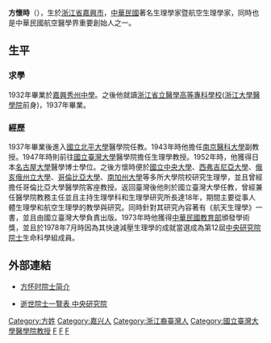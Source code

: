'''方懷時'''（{{bd|1914年|11月7日|2012年|3月26日}}），生於[[浙江省|浙江省]][[嘉興市|嘉興市]]，[[中華民國|中華民國]]著名生理學家暨航空生理學家，同時也是中華民國航空醫學界重要創始人之一。

==生平==
===求學===
1932年畢業於[[嘉興秀州中學|嘉興秀州中學]]。之後他就讀[[浙江省立醫學高等專科學校|浙江省立醫學高等專科學校]]([[浙江大學醫學院|浙江大學醫學院]]前身)，1937年畢業。

===經歷===
1937年畢業後進入[[國立北平大學|國立北平大學]]醫學院任教。1943年時他擔任[[南京醫科大學|南京醫科大學]]副教授。1947年時則前往[[國立臺灣大學|國立臺灣大學]]醫學院擔任生理學教授。1952年時，他獲得日本[[名古屋大學|名古屋大學]]醫學博士學位。之後方懷時便於[[國立中央大學|國立中央大學]]、[[西弗吉尼亞大學|西弗吉尼亞大學]]、[[俄亥俄州立大學|俄亥俄州立大學]]、[[哥倫比亞大學|哥倫比亞大學]]、[[南加州大學|南加州大學]]等多所大學院校研究生理學，並且曾經擔任哥倫比亞大學醫學院客座教授。返回臺灣後他則於國立臺灣大學任教，曾經兼任醫學院教務主任並且主持生理學科和生理學研究所長達18年，期間主要從事人體生理學和航空生理學的教學與研究。同時針對其研究內容著有《航天生理學》一書，並且由國立臺灣大學負責出版。1973年時他獲得[[中華民國教育部|中華民國教育部]]頒發學術獎，並且於1978年7月時因為其快速減壓生理學的成就當選成為第12屆[[中央研究院院士|中央研究院院士]]生命科學組成員。

== 外部連結 ==
* {{zh-cn}} [http://www.jxxzzx.com/cp/html/?34.html 方怀时院士简介] {{Wayback|url=http://www.jxxzzx.com/cp/html/?34.html |date=20140728120942 }}
* [https://academicians.sinica.edu.tw/index.php?func=1-D方懷時 逝世院士一覽表 中央研究院] {{Wayback|url=https://academicians.sinica.edu.tw/index.php?func=1-D%E6%96%B9%E6%87%B7%E6%99%82 |date=20180929233339 }}

{{中央研究院第十二届院士}}
[[Category:方姓|Category:方姓]]
[[Category:嘉兴人|Category:嘉兴人]]
[[Category:浙江裔臺灣人|Category:浙江裔臺灣人]]
[[Category:國立臺灣大學醫學院教授|Category:國立臺灣大學醫學院教授]]
[[Category:中央研究院生命科學組院士|F]]
[[Category:西弗吉尼亞大學校友|F]]
[[Category:哥倫比亞大學校友|F]]